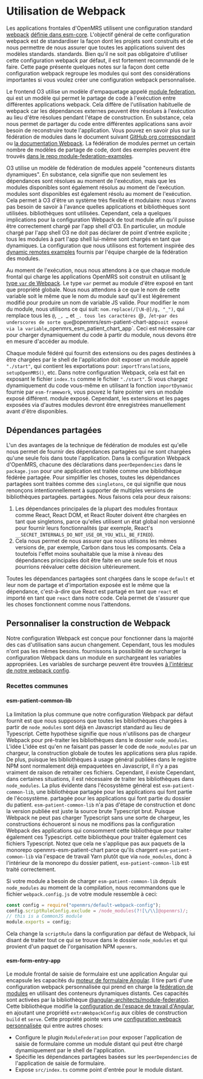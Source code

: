 # Utilisation de Webpack

Les applications frontales d'OpenMRS utilisent une configuration standard [webpack](https://webpack.js.org) [définie dans esm-core](https://github.com/openmrs/openmrs-esm-core/tree/main/packages/tooling/webpack-config).
L'objectif général de cette configuration webpack est de standardiser la façon dont les projets sont construits et de nous permettre de nous assurer que toutes les applications suivent des modèles standards.
standards. Bien qu'il ne soit pas obligatoire d'utiliser cette configuration webpack par défaut, il est fortement recommandé de le faire. Cette page présente quelques notes
sur la façon dont cette configuration webpack regroupe les modules qui sont des considérations importantes si vous voulez créer une configuration webpack personnalisée.

Le frontend O3 utilise un modèle d'empaquetage appelé [module federation](/docs/frontend-modules/module-loading), qui est un modèle qui permet le partage de code à l'exécution entre différentes applications webpack.
Cela diffère de l'utilisation habituelle de webpack car les dépendances externes peuvent être résolues à l'exécution au lieu d'être résolues pendant l'étape de construction. En substance, cela nous permet de
partager du code entre différentes applications sans avoir besoin de reconstruire toute l'application. Vous pouvez en savoir plus sur la fédération de modules dans le document suivant
[GitHub org correspondant](https://github.com/module-federation) ou [la documentation Webpack](https://webpack.js.org/concepts/module-federation/). La fédération de modules
permet un certain nombre de modèles de partage de code, dont des exemples peuvent être trouvés [dans le repo module-federation-examples](https://github.com/module-federation/module-federation-examples).

O3 utilise un modèle de fédération de modules appelé "conteneurs distants dynamiques". En substance, cela signifie que non seulement les dépendances sont résolues au moment de l'exécution, mais que les modules disponibles sont également résolus au moment de l'exécution.
modules sont disponibles est également résolu au moment de l'exécution. Cela permet à O3 d'être un système très flexible et modulaire: nous n'avons pas besoin de savoir à l'avance quelles applications et bibliothèques sont utilisées.
bibliothèques sont utilisées. Cependant, cela a quelques implications pour la configuration Webpack de tout module afin qu'il puisse être correctement chargé par l'app
shell d'O3. En particulier, un module chargé par l'app shell O3 ne doit pas déclarer de point d'entrée explicite ; tous les modules à part l'app shell lui-même sont chargés en tant que
dynamiques. La configuration que nous utilisons est fortement inspirée des [dynamic remotes examples](https://github.com/module-federation/module-federation-examples/tree/master/advanced-api)
fournis par l'équipe chargée de la fédération des modules.

Au moment de l'exécution, nous nous attendons à ce que chaque module frontal qui charge les applications OpenMRS soit construit en utilisant [le type `var` de Webpack](https://webpack.js.org/configuration/output/#outputlibrarytype).
Le type `var` permet au module d'être exposé en tant que propriété globale. Nous nous attendons à ce que le nom de cette variable soit le même que le nom du module
sauf qu'il est légèrement modifié pour produire un nom de variable JS valide. Pour modifier le nom du module, nous utilisons ce qui suit: `nom.replace(/[\N-@]/g, "_")`, qui remplace tous les `@`, `_, `_ et `_.
tous les caractères `@`, `/` et `-` par des underscores de sorte que `@openmrs/esm-patient-chart-app` soit exposé via la variable `_openmrs_esm_patient_chart_app`. Ceci est nécessaire
car pour charger dynamiquement du code à partir du module, nous devons être en mesure d'accéder au module.

Chaque module fédéré qui fournit des extensions ou des pages destinées à être chargées par le shell de l'application doit exposer un module appelé `"./start"`, qui
contient les exportations pour: `importTranslations`, `setupOpenMRS()`, etc. Dans notre configuration Webpack, cela est fait en exposant le fichier `index.ts` comme le fichier
`"./start"`. Si vous chargez dynamiquement du code vous-même en utilisant la fonction `importDynamic` fournie par `esm-framework`, vous pouvez le faire pointer vers un module exposé différent.
module exposé. Cependant, les extensions et les pages exposées via d'autres modules devront être enregistrées manuellement avant d'être disponibles.

## Dépendances partagées

L'un des avantages de la technique de fédération de modules est qu'elle nous permet de fournir des dépendances partagées qui ne sont chargées qu'une seule fois dans toute l'application.
Dans la configuration Webpack d'OpenMRS, chacune des déclarations dans `peerDependencies` dans le `package.json` pour une application est traitée comme une bibliothèque fédérée partagée.
Pour simplifier les choses, toutes les dépendances partagées sont traitées comme des `singletons`, ce qui signifie que nous renonçons intentionnellement à supporter de multiples versions de bibliothèques partagées.
partagées. Nous faisons cela pour deux raisons:

1. Les dépendances principales de la plupart des modules frontaux comme React, React DOM, et React Router doivent être chargées en tant que singletons, parce qu'elles utilisent un état global non versionné pour fournir leurs fonctionnalités (par exemple, React's `__SECRET_INTERNALS_DO_NOT_USE_OR_YOU_WILL_BE_FIRED`).
2. Cela nous permet de nous assurer que nous utilisons les mêmes versions de, par exemple, Carbon dans tous les composants. Cela a toutefois l'effet moins souhaitable que la mise à niveau des dépendances principales doit être faite en une seule fois et nous pourrions réévaluer cette décision ultérieurement.

Toutes les dépendances partagées sont chargées dans le scope `default` et leur nom de partage et d'importation exposée est le même que la dépendance, c'est-à-dire que React est partagé en tant que
`react` et importé en tant que `react` dans notre code. Cela permet de s'assurer que les choses fonctionnent comme nous l'attendons.

## Personnaliser la construction de Webpack

Notre configuration Webpack est conçue pour fonctionner dans la majorité des cas d'utilisation sans aucun changement. Cependant, tous les modules n'ont pas les mêmes besoins.
fournissons la possibilité de surcharger la configuration Webpack dans un module en surchargeant les variables appropriées. Les variables de surcharge peuvent être trouvées [à l'intérieur de notre
webpack config](https://github.com/openmrs/openmrs-esm-core/blob/1acdec571b0284d0c78c367b1377d544bc87485a/packages/tooling/webpack-config/src/index.ts#L84).

### Recettes communes

#### esm-patient-common-lib

La limitation la plus commune que notre configuration Webpack par défaut fournit est que nous supposons que toutes les bibliothèques chargées à partir de `node_modules` sont déjà en
Javascript standard au lieu de Typescript. Cette hypothèse signifie que nous n'utilisons pas de chargeur Webpack pour pré-traiter les bibliothèques dans le dossier `node_modules`. L'idée
L'idée est qu'en ne faisant pas passer le code de `node_modules` par un chargeur, la construction globale de toutes les applications sera plus rapide. De plus, puisque les bibliothèques à usage général
publiées dans le registre NPM sont normalement déjà empaquetées en Javascript, il n'y a pas vraiment de raison de retraiter ces fichiers. Cependant, il existe
Cependant, dans certaines situations, il est nécessaire de traiter les bibliothèques dans `node_modules`. La plus évidente dans l'écosystème général est `esm-patient-common-lib`, une bibliothèque partagée pour les applications qui font partie de l'écosystème.
partagée pour les applications qui font partie du dossier du patient. `esm-patient-common-lib` n'a pas d'étape de construction et donc la version publiée est juste la source brute Typescript
brut. Puisque Webpack ne peut pas charger Typescript sans une sorte de chargeur, les constructions échoueront si nous ne modifions pas la configuration Webpack des applications qui consomment cette bibliothèque pour traiter également ces Typescript.
cette bibliothèque pour traiter également ces fichiers Typescript. Notez que cela ne s'applique pas aux paquets de la monorepo openmrs-esm-patient-chart parce qu'ils chargent
`esm-patient-common-lib` via l'espace de travail Yarn plutôt que via `node_modules`, donc à l'intérieur de la monorepo du dossier patient, `esm-patient-common-lib` est traité
correctement.

Si votre module a besoin de charger `esm-patient-common-lib` depuis `node_modules` au moment de la compilation, nous recommandons que le fichier `webpack.config.js` de votre module ressemble à ceci:

```js
const config = require("openmrs/default-webpack-config");
config.scriptRuleConfig.exclude = /node_modules(?![\/\\]@openmrs)/;
// this is a CommonJS module
module.exports = config;
```

Cela change la `scriptRule` dans la configuration par défaut de Webpack, lui disant de traiter tout ce qui se trouve dans le dossier `node_modules` et qui provient d'un paquet de l'organisation NPM `openmrs`.

#### esm-form-entry-app

Le module frontal de saisie de formulaire est une application Angular qui encapsule les capacités du [moteur de formulaire Angular](/docs/key-repositories#angular-form-engine). Il tire parti d'une configuration webpack personnalisée qui prend en charge la [fédération de modules](http://localhost:3000/docs/frontend-modules/loading-modules#module-federation) en utilisant des conteneurs dynamiques distants. Ces capacités sont activées par la bibliothèque [@angular-architects/module-federation](https://github.com/angular-architects/module-federation-plugin). Cette bibliothèque modifie la [configuration de l'espace de travail d'Angular](https://github.com/openmrs/openmrs-esm-patient-chart/blob/main/packages/esm-form-entry-app/angular.json), en ajoutant une propriété `extraWebpackConfig` aux cibles de construction `build` et `serve`. Cette propriété pointe vers une [configuration webpack personnalisée](https://github.com/openmrs/openmrs-esm-patient-chart/blob/main/packages/esm-form-entry-app/webpack.config.js) qui entre autres choses:

- Configure le plugin `ModuleFederation` pour exposer l'application de saisie de formulaire comme un module distant qui peut être chargé dynamiquement par le shell de l'application.
- Spécifie les dépendances partagées basées sur les `peerDependencies` de l'application de saisie de formulaire.
- Expose `src/index.ts` comme point d'entrée pour le module distant.
